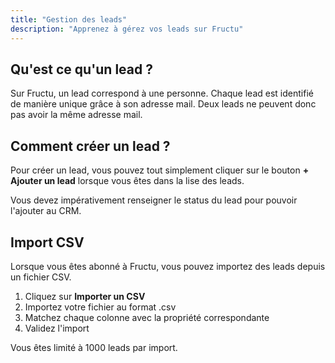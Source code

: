 ```yaml
---
title: "Gestion des leads"
description: "Apprenez à gérez vos leads sur Fructu"
---
```


## Qu'est ce qu'un lead ?

Sur Fructu, un lead correspond à une personne. Chaque lead est identifié de manière unique grâce à son adresse mail. Deux leads ne peuvent donc pas avoir la même adresse mail.

## Comment créer un lead ?

Pour créer un lead, vous pouvez tout simplement cliquer sur le bouton **\+ Ajouter un lead** lorsque vous êtes dans la lise des leads.

Vous devez impérativement renseigner le status du lead pour pouvoir l'ajouter au CRM.

## Import CSV

Lorsque vous êtes abonné à Fructu, vous pouvez importez des leads depuis un fichier CSV.

1. Cliquez sur **Importer un CSV**
2. Importez votre fichier au format .csv
3. Matchez chaque colonne avec la propriété correspondante
4. Validez l'import

<Warning>
  Vous êtes limité à 1000 leads par import.
</Warning>